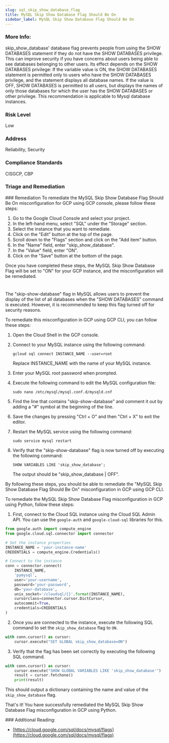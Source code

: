 ```yaml
---
slug: sql_skip_show_database_flag
title: MySQL Skip Show Database Flag Should Be On
sidebar_label: MySQL Skip Show Database Flag Should Be On
---
```


### More Info:

skip_show_database' database flag prevents people from using the SHOW DATABASES statement if they do not have the SHOW DATABASES privilege. This can improve security if you have concerns about users being able to see databases belonging to other users. Its effect depends on the SHOW DATABASES privilege: If the variable value is ON, the SHOW DATABASES statement is permitted only to users who have the SHOW DATABASES privilege, and the statement displays all database names. If the value is OFF, SHOW DATABASES is permitted to all users, but displays the names of only those databases for which the user has the SHOW DATABASES or other privilege. This recommendation is applicable to Mysql database instances.

### Risk Level

Low

### Address

Reliability, Security

### Compliance Standards

CISGCP, CBP


### Triage and Remediation
<Tabs>
<Tab title='Remediation'>
### Remediation

<AccordionGroup>
<Accordion title='Using Console' defaultOpen='true'>
To remediate the MySQL Skip Show Database Flag Should Be On misconfiguration for GCP using GCP console, please follow these steps:

1. Go to the Google Cloud Console and select your project.
2. In the left-hand menu, select "SQL" under the "Storage" section.
3. Select the instance that you want to remediate.
4. Click on the "Edit" button at the top of the page.
5. Scroll down to the "Flags" section and click on the "Add item" button.
6. In the "Name" field, enter "skip_show_database".
7. In the "Value" field, enter "ON".
8. Click on the "Save" button at the bottom of the page.

Once you have completed these steps, the MySQL Skip Show Database Flag will be set to "ON" for your GCP instance, and the misconfiguration will be remediated.

#
</Accordion>

<Accordion title='Using CLI'>
The "skip-show-database" flag in MySQL allows users to prevent the display of the list of all databases when the "SHOW DATABASES" command is executed. However, it is recommended to keep this flag turned off for security reasons. 

To remediate this misconfiguration in GCP using GCP CLI, you can follow these steps:

1. Open the Cloud Shell in the GCP console.
2. Connect to your MySQL instance using the following command:

   ```
   gcloud sql connect INSTANCE_NAME --user=root
   ```

   Replace INSTANCE_NAME with the name of your MySQL instance.

3. Enter your MySQL root password when prompted.
4. Execute the following command to edit the MySQL configuration file:

   ```
   sudo nano /etc/mysql/mysql.conf.d/mysqld.cnf
   ```

5. Find the line that contains "skip-show-database" and comment it out by adding a "#" symbol at the beginning of the line.
6. Save the changes by pressing "Ctrl + O" and then "Ctrl + X" to exit the editor.
7. Restart the MySQL service using the following command:

   ```
   sudo service mysql restart
   ```

8. Verify that the "skip-show-database" flag is now turned off by executing the following command:

   ```
   SHOW VARIABLES LIKE 'skip_show_database';
   ```

   The output should be "skip_show_database | OFF".

By following these steps, you should be able to remediate the "MySQL Skip Show Database Flag Should Be On" misconfiguration in GCP using GCP CLI.
</Accordion>

<Accordion title='Using Python'>
To remediate the MySQL Skip Show Database Flag misconfiguration in GCP using Python, follow these steps:

1. First, connect to the Cloud SQL instance using the Cloud SQL Admin API. You can use the `google-auth` and `google-cloud-sql` libraries for this.

```python
from google.auth import compute_engine
from google.cloud.sql.connector import connector

# Set the instance properties
INSTANCE_NAME = 'your-instance-name'
CREDENTIALS = compute_engine.Credentials()

# Connect to the instance
conn = connector.connect(
    INSTANCE_NAME,
    'pymysql',
    user='your-username',
    password='your-password',
    db='your-database',
    unix_socket='/cloudsql/{}'.format(INSTANCE_NAME),
    cursorclass=connector.cursor.DictCursor,
    autocommit=True,
    credentials=CREDENTIALS
)
```

2. Once you are connected to the instance, execute the following SQL command to set the `skip_show_database` flag to `ON`.

```python
with conn.cursor() as cursor:
    cursor.execute("SET GLOBAL skip_show_database=ON")
```

3. Verify that the flag has been set correctly by executing the following SQL command.

```python
with conn.cursor() as cursor:
    cursor.execute("SHOW GLOBAL VARIABLES LIKE 'skip_show_database'")
    result = cursor.fetchone()
    print(result)
```

This should output a dictionary containing the name and value of the `skip_show_database` flag.

That's it! You have successfully remediated the MySQL Skip Show Database Flag misconfiguration in GCP using Python.
</Accordion>

</AccordionGroup>
</Tab>
</Tabs>
### Additional Reading:

- [https://cloud.google.com/sql/docs/mysql/flags](https://cloud.google.com/sql/docs/mysql/flags) 

